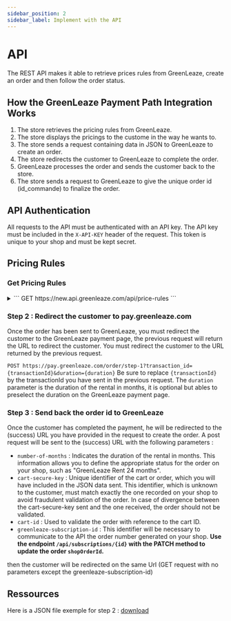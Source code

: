 ```yaml
---
sidebar_position: 2
sidebar_label: Implement with the API
---
```


# API

The REST API makes it able to retrieve prices rules from GreenLeaze, create an order and then follow the order status.

## How the GreenLeaze Payment Path Integration Works

1. The store retrieves the pricing rules from GreenLeaze.
2. The store displays the pricings to the custome in the way he wants to.
3. The store sends a request containing data in JSON to GreenLeaze to create an order.
4. The store redirects the customer to GreenLeaze to complete the order.
5. GreenLeaze processes the order and sends the customer back to the store.
6. The store sends a request to GreenLeaze to give the unique order id (id_commande) to finalize the order.

## API Authentication

All requests to the API must be authenticated with an API key. The API key must be included in the `X-API-KEY` header of the request. This token is unique to your shop and must be kept secret.

## Pricing Rules

### Get Pricing Rules

<details>
<summary>
```
GET https://new.api.greenleaze.com/api/price-rules
```
</summary>
```json title="Request response"
[
  //...
  {
    "id": 30,
    "name": "0 2000 1 mois",
    "rule": "(1.2* [[prixHT]] /11.9) + (1.2-[[tva]])*[[prixHT]]/11.9", // [[tva]] represent the taxes of the product - Used to calculate the monthly price
    "depositRule": "(1.2* [[prixHT]] /11.9) + (1.2-[[tva]])*[[prixHT]]/11.9", // [[tva]] represent the taxes of the product - Used for first payment

    "minPrice": "0.00", // This is the price without taxes !
    "maxPrice": "2000.00", // This is the price without taxes !
    "duration": 6 // Can be 6, 12, 18 or 24 months

}
//...
]

```
</details>

The request returns all rules concerning your shop. A rule applies to all products whose price is between **minPrice** and **maxPrice** and for the corresponding duration.

From all the rules you are able to let your customer choose his duration and the corresponding price will be calculated according to the rule. If the product is not in the range of any rule, the product is not egilageable for GreenLeaze Renting.

**Please store the rules in user session to avoid multiple requests to the API. It will improve user experience for all customers.**

### Change Pricing Rules

You can not change the pricing rules with the API. If you need to change the pricing rules, please contact us.

## Send data to GreenLeaze

### Step 1 : Send the order to pay.greenleaze.com

Once your customer has made his order on your website, you must send the order to GreenLeaze to create the order.

<details>
<summary>
```

POST https://pay.greenleaze.com/send-shop-order-data

````
</summary>
```json title="Request body"
[
  //...
  {
    "transactionId": "",// (String, Required) : Random generated id. Used by pay.greenleaze.com to associate all data to the transaction_id spectified in the redirection URL of the customer.
    "shop": "", //(Object, Required) : Shops informations.
    "urls": [], //(Object, Required) : All shop's URL  See below for the URL format.
    "shop": "", // (String, Required) :  principal URL of the shop, format domain.extension (ex: amazon.fr or fnac.com).
    "success": "", // (String, Required) : redirection URL in case of paiement success.
    "failure": "", // (String, Required) : redirection URL in case of paiement failure.
    "language": "", // (String, Required) : Langage used by the shop - iso format (ex: fr or en).
    "customer": "", // (Object, Optional) : Info about the customer.
    "firstName": "", // (String, Optional) : Customer's firstname.
    "lastName": "", // (String, Optional) : Customer's lastname.
    "company": "", // (String, Optional) : Society of client, can be null.
    "email": "", // (String, Optional) : Email of the customer.
    "deliveryOptions": [
       // ...
    ], // (Array, Optional) : List of delivery options - See below for the delivery option format.
    "addresses": [
      // ...
    ], // (Array, Optional) : Address of the customer - See below for the address format.
    "products": [
      // ...
    ], // (Array, Required) : List of products ordered by the customer - See below for the product format.
    "cartId": "", // (String, Required) : Cart id.
    "cartSecureKey": "", // (String, Required) : Cart secure key.
    "totalInitialFees": 0.00 // (Float, Required) : Initial fees : mainly delivery fees, but also assembly or file fees if any...
  }
]
````

It is necessary to provide both a delivery address and an invoice address. In the case where they are the same, you must reverse the values of delivery and invoice by adjusting `true` and `false` respectively.

```json title="Address format"
{
  "country": "", // (String, Required) : Country code of the address.
  "company": "", // (String, Optional) : Company name (can be empty).
  "firstName": "", // (String, Required) : First name associated with the address.
  "lastName": "", // (String, Required) : Last name associated with the address.
  "street": "", // (String, Required) : Street of the address.
  "postCode": "", // (String, Required) : Postal code of the address.
  "city": "", // (String, Required) : City of the address.
  "phone": "", // (String, Required) : Phone number associated with the address.
  "delivery": true, // (Boolean, Required) : Indicates if the address is for delivery.
  "invoice": false // (Boolean, Required) : Indicates if the address is for billing.
}
```

```json title="Product format"
{
  "name": "", // (String, Required) : Name of the product.
  "unitPrice": 0, // (Integer, Required) : Unit price of the product. Without taxes !
  "vat": 0, // (Integer, Required) : VAT applicable on the product.
  "quantity": 0, // (Integer, Required) : Quantity ordered of the product.
  "combination": {
    "name": "" // (String, Required) : Description of the combination. If single product without declination put the product name.
  },
  "imageUrl": "", // (String, Required) : URL of the product image.
  "disabled": false, // (Boolean, Required) : Indicates if the product is disabled for GreenLeaze Renting, if true the product will be payed in one time on GreenLeaze.
  "id": "" // (String, Optional) : Id of the product, will be used to delete One unit of the product from the recap of the order.
}
```

```json title="Delivery option format"
{
  "id": "", // (String, Required) : Id of the delivery option.
  "name": "", // (String, Required) : Name of the delivery option.
  "price": 0, // (Integer, Required) : Price of the delivery option.
  "description": "" // (String, optional) : Description of the delivery option.
}
```

```json title="Urls format"
{
  "failure": "", // (String, Required) : Url where the customer will be redirected in case of payment failure.
  "success": "", // (String, Required) : Url called with POST in case of success and where the user is redirected after
  "sendData": "", // (String, Optional) : Url called with PATCH (with the json data) to send the customer data before the end of the payment process.
  "deleteProduct": "" // (String, optional) : Url call with PATCH (with the json data) to delete one unit of a the product with the id specified in the product format. You must specify the id of the product in the product format to use it.
}
```

Note : The delivery options are optional but allows you to display the delivery options on the GreenLeaze payment page, GreenLeaze will only store the final delivery price.

</details>

### Step 2 : Redirect the customer to pay.greenleaze.com

Once the order has been sent to GreenLeaze, you must redirect the customer to the GreenLeaze payment page, the previous request will return the URL to redirect the customer.
You must redirect the customer to the URL returned by the previous request.

`POST https://pay.greenleaze.com/order/step-1?transaction_id={transactionId}&duration={duration}`
Be sure to replace `{transactionId}` by the transactionId you have sent in the previous request.
The `duration` parameter is the duration of the rental in months, it is optional but ables to preselect the duration on the GreenLeaze payment page.

### Step 3 : Send back the order id to GreenLeaze

Once the customer has completed the payment, he will be redirected to the (success) URL you have provided in the request to create the order.
A post request will be sent to the (success) URL with the following parameters :

- `number-of-months` : Indicates the duration of the rental in months. This information allows you to define the appropriate status for the order on your shop, such as "GreenLeaze Rent 24 months".
- `cart-secure-key` : Unique identifier of the cart or order, which you will have included in the JSON data sent. This identifier, which is unknown to the customer, must match exactly the one recorded on your shop to avoid fraudulent validation of the order. In case of divergence between the cart-secure-key sent and the one received, the order should not be validated.
- `cart-id` : Used to validate the order with reference to the cart ID.
- `greenleaze-subscription-id` : This identifier will be necessary to communicate to the API the order number generated on your shop. **Use the endpoint `/api/subscriptions/{id}` with the PATCH method to update the order `shopOrderId`.**

then the customer will be redirected on the same Url (GET request with no parameters except the greenleaze-subscription-id)

## Ressources

Here is a JSON file exemple for step 2 : [download](./file/exemple.json)
